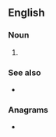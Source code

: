 ==English==

===Noun===
{{en-noun}}

# {{standard spelling of|draft horse|lang=en|from=British spelling}}

===See also===
* {{l|en|draught animal}}

===Anagrams===
* {{anagrams|en|read-throughs|readthroughs}}